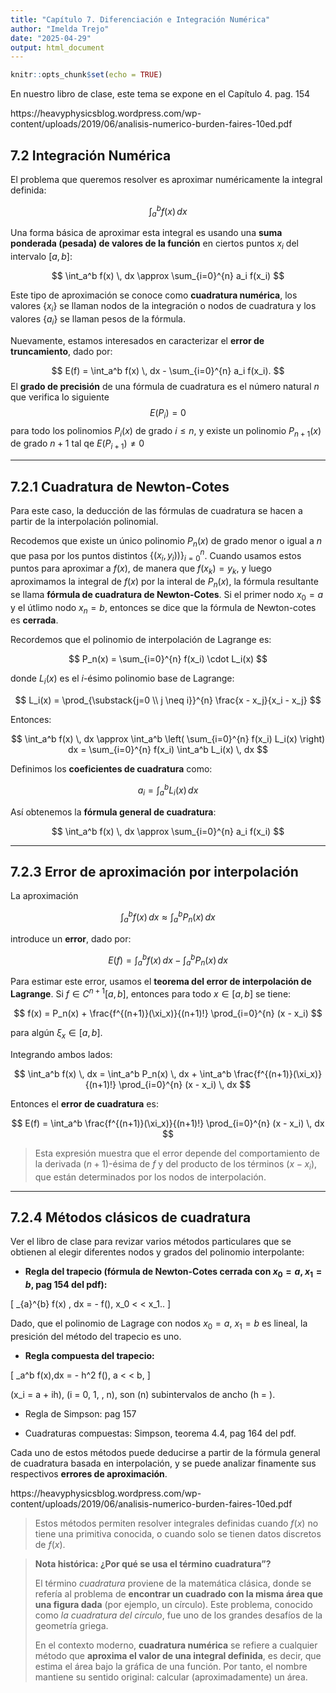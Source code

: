 ---
title: "Capítulo 7. Diferenciación e Integración Numérica"
author: "Imelda Trejo"
date: "2025-04-29"
output: html_document
---

```{r setup, include=FALSE}
knitr::opts_chunk$set(echo = TRUE)
```

En nuestro libro de clase, este tema se expone en el Capítulo 4. pag. 154

https://heavyphysicsblog.wordpress.com/wp-content/uploads/2019/06/analisis-numerico-burden-faires-10ed.pdf


## 7.2 Integración Numérica

El problema que queremos resolver es aproximar numéricamente la integral definida:

$$
\int_a^b f(x) \, dx
$$

Una forma básica de aproximar esta integral es usando una **suma ponderada (pesada) de valores de la función** en ciertos puntos $x_i$ del intervalo $[a, b]$:

$$
\int_a^b f(x) \, dx \approx \sum_{i=0}^{n} a_i f(x_i)
$$

Este tipo de aproximación se conoce como **cuadratura numérica**, los valores $\{x_i\}$ se llaman nodos de la integración o nodos de cuadratura y los valores $\{a_i\}$ se llaman pesos de la fórmula. 

Nuevamente, estamos interesados en caracterizar el **error de truncamiento**, dado por:

$$
E(f) = \int_a^b f(x) \, dx - \sum_{i=0}^{n} a_i f(x_i).
$$
El **grado de precisión** de una fórmula de cuadratura es el número natural $n$ que verifica lo siguiente $$E(P_i)=0$$ para todo los polinomios $P_i(x)$ de grado $i\leq n$, y existe un polinomio $P_{n+1}(x)$ de grado $n+1$ tal qe $E(P_{i+1})\neq 0$



---

## 7.2.1 Cuadratura de Newton-Cotes

Para este caso, la deducción de las fórmulas de cuadratura se hacen a partir de la interpolación polinomial.


Recodemos que existe un único polinomio $P_n(x)$ de grado menor o igual a $n$ que pasa por los puntos distintos $\{(x_i,y_i))\}_{i=0}^{n}$.
Cuando usamos estos puntos para aproximar a $f(x)$, de manera que $f(x_k)=y_k$, y luego aproximamos la integral de $f(x)$ por la interal de $P_n(x)$, la fórmula resultante se llama **fórmula de cuadratura de Newton-Cotes**. Si el primer nodo $x_0=a$ y el útlimo nodo $x_n=b$, entonces se dice que la fórmula de Newton-cotes es **cerrada**. 


Recordemos que el polinomio de interpolación de Lagrange es:

$$
P_n(x) = \sum_{i=0}^{n} f(x_i) \cdot L_i(x)
$$

donde $L_i(x)$ es el $i$-ésimo polinomio base de Lagrange:

$$
L_i(x) = \prod_{\substack{j=0 \\ j \neq i}}^{n} \frac{x - x_j}{x_i - x_j}
$$

Entonces:

$$
\int_a^b f(x) \, dx \approx \int_a^b \left( \sum_{i=0}^{n} f(x_i) L_i(x) \right) dx = \sum_{i=0}^{n} f(x_i) \int_a^b L_i(x) \, dx
$$

Definimos los **coeficientes de cuadratura** como:

$$
a_i = \int_a^b L_i(x) \, dx
$$

Así obtenemos la **fórmula general de cuadratura**:

$$
\int_a^b f(x) \, dx \approx \sum_{i=0}^{n} a_i f(x_i)
$$


---

## 7.2.3 Error de aproximación por interpolación

La aproximación

$$
\int_a^b f(x) \, dx \approx \int_a^b P_n(x) \, dx
$$

introduce un **error**, dado por:

$$
E(f) = \int_a^b f(x) \, dx - \int_a^b P_n(x) \, dx
$$

Para estimar este error, usamos el **teorema del error de interpolación de Lagrange**. Si $f \in C^{n+1}[a,b]$, entonces para todo $x \in [a,b]$ se tiene:

$$
f(x) = P_n(x) + \frac{f^{(n+1)}(\xi_x)}{(n+1)!} \prod_{i=0}^{n} (x - x_i)
$$

para algún $\xi_x \in [a,b]$.

Integrando ambos lados:

$$
\int_a^b f(x) \, dx = \int_a^b P_n(x) \, dx + \int_a^b \frac{f^{(n+1)}(\xi_x)}{(n+1)!} \prod_{i=0}^{n} (x - x_i) \, dx
$$

Entonces el **error de cuadratura** es:

$$
E(f) = \int_a^b \frac{f^{(n+1)}(\xi_x)}{(n+1)!} \prod_{i=0}^{n} (x - x_i) \, dx
$$

> Esta expresión muestra que el error depende del comportamiento de la derivada $(n+1)$-ésima de $f$ y del producto
de los términos $(x - x_i)$, que están determinados por los nodos de interpolación.


---

## 7.2.4 Métodos clásicos de cuadratura

Ver el libro de clase para revizar varios métodos particulares que se obtienen al elegir diferentes nodos y grados del polinomio interpolante:

- **Regla del trapecio (fórmula de Newton-Cotes cerrada con $x_0=a$, $x_1=b$, pag 154 del pdf):**

\[
\int_{a}^{b} f(x) \, dx = \frac{b-a}{2} \left[ f(a) + f(b) \right] -\frac{h^3}{12} f(\xi), \quad \text{donde } x_0 < \xi < x_1..
\]

Dado, que el polinomio de Lagrage con nodos  $x_0=a$, $x_1=b$ es lineal, la presición del método del trapecio es uno. 


- **Regla compuesta del trapecio:**

\[
\int_a^b f(x)\,dx = \frac{h}{2} \left[ f(a) + 2 \sum_{j=1}^{n-1} f(x_j) + f(b) \right] - \frac{(b - a)}{12} h^2 f(\xi),
\quad \text{donde } a < \xi < b,
\]

\(x_i = a + ih\), \(i = 0, 1, \ldots, n\), son  \(n\) subintervalos de ancho \(h = \frac{b-a}{n}\).



- Regla de Simpson: pag 157


- Cuadraturas compuestas: Simpson, teorema 4.4, pag 164 del pdf.


Cada uno de estos métodos puede deducirse a partir de la fórmula general de cuadratura basada en interpolación, y se puede analizar  finamente sus respectivos **errores de aproximación**.

https://heavyphysicsblog.wordpress.com/wp-content/uploads/2019/06/analisis-numerico-burden-faires-10ed.pdf

> Estos métodos permiten resolver integrales definidas cuando $f(x)$ no tiene una primitiva conocida, o cuando solo se tienen datos discretos de $f(x)$.


> **Nota histórica: ¿Por qué se usa el término cuadratura"?**
>
> El término *cuadratura* proviene de la matemática clásica, donde se refería al problema de **encontrar un cuadrado con la misma área que una figura dada** (por ejemplo, un círculo). Este problema, conocido como *la cuadratura del círculo*, fue uno de los grandes desafíos de la geometría griega.
>
> En el contexto moderno, **cuadratura numérica** se refiere a cualquier método que **aproxima el valor de una integral definida**, es decir, que estima el área bajo la gráfica de una función. Por tanto, el nombre mantiene su sentido original: calcular (aproximadamente) un área.

